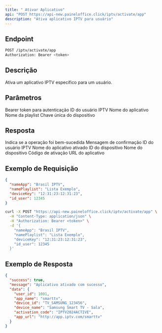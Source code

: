 ```yaml
---
title: " Ativar Aplicativo"
api: "POST https://api-new.paineloffice.click/iptv/activate/app"
description: "Ativa aplicativo IPTV para usuário"
---
```


## Endpoint

<CodeGroup>

```bash Requisição
POST /iptv/activate/app
Authorization: Bearer <token>
```

</CodeGroup>

## Descrição

Ativa um aplicativo IPTV específico para um usuário.

## Parâmetros

<ParamField header="Authorization" type="string" required>
  Bearer token para autenticação
</ParamField>

<ParamField body="id_user" type="integer" required>
  ID do usuário IPTV
</ParamField>

<ParamField body="nameApp" type="string" required>
  Nome do aplicativo
</ParamField>

<ParamField body="namePlaylist" type="string" required>
  Nome da playlist
</ParamField>

<ParamField body="deviceKey" type="string" required>
  Chave única do dispositivo
</ParamField>

## Resposta

<ResponseField name="success" type="boolean">
  Indica se a operação foi bem-sucedida
</ResponseField>

<ResponseField name="message" type="string">
  Mensagem de confirmação
</ResponseField>

<ResponseField name="data" type="object">
  <Expandable title="properties">
    <ResponseField name="user_id" type="integer">
      ID do usuário IPTV
    </ResponseField>
    <ResponseField name="app_name" type="string">
      Nome do aplicativo ativado
    </ResponseField>
    <ResponseField name="device_id" type="string">
      ID do dispositivo
    </ResponseField>
    <ResponseField name="device_name" type="string">
      Nome do dispositivo
    </ResponseField>
    <ResponseField name="activation_code" type="string">
      Código de ativação
    </ResponseField>
    <ResponseField name="app_url" type="string">
      URL do aplicativo
    </ResponseField>
  </Expandable>
</ResponseField>

## Exemplo de Requisição

<CodeGroup>

```json TryIt
{
  "nameApp": "Brasil IPTV",
  "namePlaylist": "Lista Exemplo",
  "deviceKey": "12:31:23:12:31:23",
  "id_user": 12345
}
```

```bash cURL
curl -X POST "https://api-new.paineloffice.click/iptv/activate/app" \
  -H "Content-Type: application/json" \
  -H "Authorization: Bearer <token>" \
  -d '{
    "nameApp": "Brasil IPTV",
    "namePlaylist": "Lista Exemplo",
    "deviceKey": "12:31:23:12:31:23",
    "id_user": 12345
  }'
```

</CodeGroup>

## Exemplo de Resposta

```json
{
  "success": true,
  "message": "Aplicativo ativado com sucesso",
  "data": {
    "user_id": 1001,
    "app_name": "smarttv",
    "device_id": "TV_SAMSUNG_123456",
    "device_name": "Samsung Smart TV - Sala",
    "activation_code": "IPTV2024ACTIVE",
    "app_url": "http://app.iptv.com/smarttv"
  }
}
```